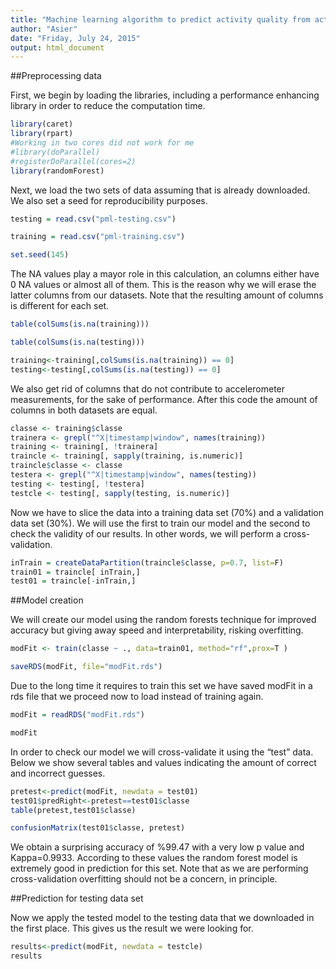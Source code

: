 ```yaml
---
title: "Machine learning algorithm to predict activity quality from activity monitors"
author: "Asier"
date: "Friday, July 24, 2015"
output: html_document
---
```


##Preprocessing data

First, we begin by loading the libraries, including a performance enhancing library in order to reduce the computation time.

```r
library(caret)
library(rpart)
#Working in two cores did not work for me
#library(doParallel)
#registerDoParallel(cores=2)
library(randomForest)
```

Next, we load the two sets of data assuming that is already downloaded. We also set a seed for reproducibility purposes.

```r
testing = read.csv("pml-testing.csv")

training = read.csv("pml-training.csv")

set.seed(145)
```

The NA values play a mayor role in this calculation, an columns either have 0 NA values or almost all of them. This is the reason why we will erase the latter columns from our datasets. Note that the resulting amount of columns is different for each set.

```r
table(colSums(is.na(training)))

table(colSums(is.na(testing)))

training<-training[,colSums(is.na(training)) == 0]
testing<-testing[,colSums(is.na(testing)) == 0]


```

We also get rid of columns that do not contribute to accelerometer measurements, for the sake of performance. After this code the amount of columns in both datasets are equal.

```r
classe <- training$classe
trainera <- grepl("^X|timestamp|window", names(training))
training <- training[, !trainera]
traincle <- training[, sapply(training, is.numeric)]
traincle$classe <- classe
testera <- grepl("^X|timestamp|window", names(testing))
testing <- testing[, !testera]
testcle <- testing[, sapply(testing, is.numeric)]
```

Now we have to slice the data into a training data set (70%) and a validation data set (30%). We will use the first to train our model and the second to check the validity of our results. In other words, we will perform a cross-validation.

```r
inTrain = createDataPartition(traincle$classe, p=0.7, list=F)
train01 = traincle[ inTrain,]
test01 = traincle[-inTrain,]
```
##Model creation

We will create our model using the random forests technique for improved accuracy but giving away speed and interpretability, risking overfitting. 

```r
modFit <- train(classe ~ ., data=train01, method="rf",prox=T )

saveRDS(modFit, file="modFit.rds")
```

Due to the long time it requires to train this set we have saved modFit in a rds file that we proceed now to load instead of training again. 

```r
modFit = readRDS("modFit.rds")

modFit
```

In order to check our model we will cross-validate it using the "test" data. Below we show several tables and values indicating the amount of correct and incorrect guesses.

```r
pretest<-predict(modFit, newdata = test01)
test01$predRight<-pretest==test01$classe
table(pretest,test01$classe)

confusionMatrix(test01$classe, pretest)

```

We obtain a surprising accuracy of %99.47 with a very low p value and Kappa=0.9933. According to these values the random forest model is extremely good in prediction for this set. Note that as we are performing cross-validation overfitting should not be a concern, in principle.  

##Prediction for testing data set

Now we apply the tested model to the testing data that we downloaded in the first place. This gives us the result we were looking for.

```r
results<-predict(modFit, newdata = testcle)
results
```
